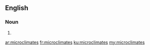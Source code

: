 ==English==

===Noun===
{{head|en|noun plural form}}

# {{plural of|microclimate|lang=en}}

[[ar:microclimates]]
[[fr:microclimates]]
[[ku:microclimates]]
[[my:microclimates]]
